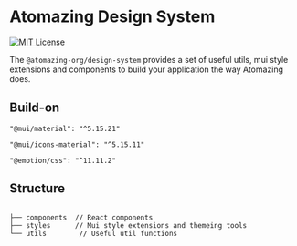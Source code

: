 
<Meta title="Description" />

# Atomazing Design System

[![MIT License](https://img.shields.io/npm/l/npm-package-example.svg?style=flat-square)](http://opensource.org/licenses/MIT)

The `@atomazing-org/design-system` provides a set of useful utils, mui style extensions and components to build your application the way Atomazing does.

## Build-on

`"@mui/material": "^5.15.21"`

`"@mui/icons-material": "^5.15.11"`

`"@emotion/css": "^11.11.2"`

## Structure

```

├── components  // React components
├── styles      // Mui style extensions and themeing tools
└── utils        // Useful util functions
```
